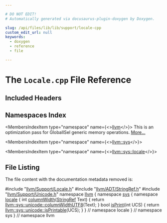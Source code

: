 ```yaml
---

# DO NOT EDIT!
# Automatically generated via docusaurus-plugin-doxygen by Doxygen.

slug: /api/files/lib/lib/support/locale-cpp
custom_edit_url: null
keywords:
  - doxygen
  - reference
  - file

---
```





# The `Locale.cpp` File Reference

<DoxygenPage pluginConfig={pluginConfig}>



## Included Headers

<IncludesList>
<IncludesListItem
  filePath="llvm/Support/Locale.h"
  permalink="/docs/api/files/include/include/llvm/include/llvm/support/locale-h"
  isLocal="true" />
<IncludesListItem
  filePath="llvm/ADT/StringRef.h"
  permalink="/docs/api/files/include/include/llvm/include/llvm/adt/stringref-h"
  isLocal="true" />
<IncludesListItem
  filePath="llvm/Support/Unicode.h"
  permalink="/docs/api/files/include/include/llvm/include/llvm/support/unicode-h"
  isLocal="true" />
</IncludesList>

## Namespaces Index

<MembersIndex>

<MembersIndexItem
  type="namespace"
  name={<><a href="/docs/api/namespaces/llvm">llvm</a></>}>
This is an optimization pass for GlobalISel generic memory operations. <a href="/docs/api/namespaces/llvm/#details">More...</a>
</MembersIndexItem>

<MembersIndexItem
  type="namespace"
  name={<><a href="/docs/api/namespaces/llvm/sys">llvm::sys</a></>}>
</MembersIndexItem>

<MembersIndexItem
  type="namespace"
  name={<><a href="/docs/api/namespaces/llvm/sys/locale">llvm::sys::locale</a></>}>
</MembersIndexItem>

</MembersIndex>


## File Listing

The file content with the documentation metadata removed is:

<ProgramListing>

<Link id="l00001" /><CodeLine lineNumber="1"><span class="doxyHighlightPreprocessor">#include &quot;<a href="/docs/api/files/include/include/llvm/include/llvm/support/locale-h">llvm/Support/Locale.h</a>&quot;</span></CodeLine>
<Link id="l00002" /><CodeLine lineNumber="2"><span class="doxyHighlightPreprocessor">#include &quot;<a href="/docs/api/files/include/include/llvm/include/llvm/adt/stringref-h">llvm/ADT/StringRef.h</a>&quot;</span></CodeLine>
<Link id="l00003" /><CodeLine lineNumber="3"><span class="doxyHighlightPreprocessor">#include &quot;<a href="/docs/api/files/include/include/llvm/include/llvm/support/unicode-h">llvm/Support/Unicode.h</a>&quot;</span></CodeLine>
<Link id="l00004" /><CodeLine lineNumber="4"></CodeLine>
<Link id="l00005" /><CodeLine lineNumber="5"><span class="doxyHighlightKeyword">namespace </span><span class="doxyHighlight"><a href="/docs/api/namespaces/llvm">llvm</a> &#123;</span></CodeLine>
<Link id="l00006" /><CodeLine lineNumber="6"><span class="doxyHighlightKeyword">namespace </span><span class="doxyHighlight"><a href="/docs/api/namespaces/llvm/sys">sys</a> &#123;</span></CodeLine>
<Link id="l00007" /><CodeLine lineNumber="7"><span class="doxyHighlightKeyword">namespace </span><span class="doxyHighlight"><a href="/docs/api/namespaces/llvm/sys/locale">locale</a> &#123;</span></CodeLine>
<Link id="l00008" /><CodeLine lineNumber="8"></CodeLine>
<Link id="l00009" /><CodeLine lineNumber="9" lineLink="/docs/api/namespaces/llvm/sys/locale/#a5ae394643b3722606e9daf0ca8157f52"><span class="doxyHighlightKeywordType">int</span><span class="doxyHighlight"> <a href="/docs/api/namespaces/llvm/sys/locale/#a5ae394643b3722606e9daf0ca8157f52">columnWidth</a>(<a href="/docs/api/classes/llvm/stringref">StringRef</a> Text) &#123;</span></CodeLine>
<Link id="l00010" /><CodeLine lineNumber="10"><span class="doxyHighlight">  </span><span class="doxyHighlightKeywordFlow">return</span><span class="doxyHighlight"> <a href="/docs/api/namespaces/llvm/sys/unicode/#a5eb094d229e45fc3cee677f5fc824e2a">llvm::sys::unicode::columnWidthUTF8</a>(Text);</span></CodeLine>
<Link id="l00011" /><CodeLine lineNumber="11"><span class="doxyHighlight">&#125;</span></CodeLine>
<Link id="l00012" /><CodeLine lineNumber="12"></CodeLine>
<Link id="l00013" /><CodeLine lineNumber="13" lineLink="/docs/api/namespaces/llvm/sys/locale/#ad17f6a9a55a75115ee7099f6c615b336"><span class="doxyHighlightKeywordType">bool</span><span class="doxyHighlight"> <a href="/docs/api/namespaces/llvm/sys/locale/#ad17f6a9a55a75115ee7099f6c615b336">isPrint</a>(</span><span class="doxyHighlightKeywordType">int</span><span class="doxyHighlight"> UCS) &#123;</span></CodeLine>
<Link id="l00014" /><CodeLine lineNumber="14"><span class="doxyHighlight">  </span><span class="doxyHighlightKeywordFlow">return</span><span class="doxyHighlight"> <a href="/docs/api/namespaces/llvm/sys/unicode/#abdd3e84c33222ee387cf6a03d1a77400">llvm::sys::unicode::isPrintable</a>(UCS);</span></CodeLine>
<Link id="l00015" /><CodeLine lineNumber="15"><span class="doxyHighlight">&#125;</span></CodeLine>
<Link id="l00016" /><CodeLine lineNumber="16"></CodeLine>
<Link id="l00017" /><CodeLine lineNumber="17"><span class="doxyHighlight">&#125; </span><span class="doxyHighlightComment">// namespace locale</span></CodeLine>
<Link id="l00018" /><CodeLine lineNumber="18"><span class="doxyHighlight">&#125; </span><span class="doxyHighlightComment">// namespace sys</span></CodeLine>
<Link id="l00019" /><CodeLine lineNumber="19"><span class="doxyHighlight">&#125; </span><span class="doxyHighlightComment">// namespace llvm</span></CodeLine>

</ProgramListing>


</DoxygenPage>
